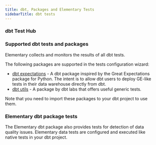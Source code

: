 ```yaml
---
title: dbt, Packages and Elementary Tests
sidebarTitle: dbt tests
---
```





<BenefitsDbtTests />

### dbt Test Hub

<DbtTestHub />

### Supported dbt tests and packages

Elementary collects and monitors the results of all dbt tests.

The following packages are supported in the tests configuration wizard:

- [dbt expectations](https://github.com/calogica/dbt-expectations) - A dbt package inspired by the Great Expectations package for Python. The intent is to allow dbt users to deploy GE-like tests in their data warehouse directly from dbt.
- [dbt utils](https://github.com/dbt-labs/dbt-utils) - A package by dbt labs that offers useful generic tests. 

<Warning>Note that you need to import these packages to your dbt project to use them.</Warning>

### Elementary dbt package tests

The Elementary dbt package also provides tests for detection of data quality issues.
Elementary data tests are configured and executed like native tests in your dbt project.

<TestsCards />


